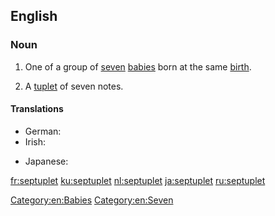 ==English==

===Noun===
{{en-noun}}

# One of a group of [[seven]] [[baby|babies]] born at the same [[birth]].
# {{context|music|lang=en}} A [[tuplet]] of seven notes.

====Translations====
{{trans-top|one of seven babies born at the same time}}
* German: {{t|de|Siebenling|m}}
* Irish: {{t|ga|seachtrín|m}}
{{trans-mid}}
* Japanese: {{t+|ja|七つ子|tr=nanatsugo|sc=Jpan}}
{{trans-bottom}}

[[Category:en:Babies]]
[[Category:en:Seven]]

[[fr:septuplet]]
[[ku:septuplet]]
[[nl:septuplet]]
[[ja:septuplet]]
[[ru:septuplet]]